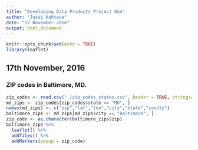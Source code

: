 ```yaml
---
title: "Developing Data Products Project One"
author: "Jussi Kahtava"
date: "17 November 2016"
output: html_document
---
```


```r
knitr::opts_chunk$set(echo = TRUE)
library(leaflet)
```

## 17th November, 2016

### ZIP codes in Baltimore, MD.

```r
zip_codes <- read.csv("./zip_codes_states.csv", header = TRUE, stringsAsFactors = FALSE)
md_zips <- zip_codes[zip_codes$state == "MD", ]
names(md_zips) <- c("zip","lat","lon","city","state","county")
baltimore_zips <- md_zips[md_zips$city == "Baltimore", ]
zip_code <- as.character(baltimore_zips$zip)
baltimore_zips %>%
  leaflet() %>%
  addTiles() %>%
  addMarkers(popup = zip_code)
```

